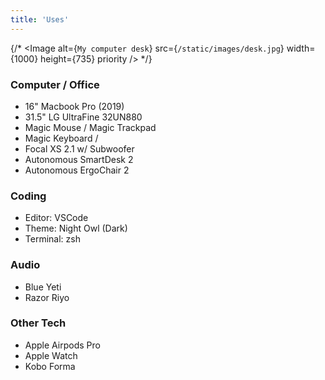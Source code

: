```yaml
---
title: 'Uses'
---
```


{/* <Image
  alt={`My computer desk`}
  src={`/static/images/desk.jpg`}
  width={1000}
  height={735}
  priority
/> */}

### Computer / Office

- 16" Macbook Pro (2019)
- 31.5" LG UltraFine 32UN880
- Magic Mouse / Magic Trackpad
- Magic Keyboard / 
- Focal XS 2.1 w/ Subwoofer
- Autonomous SmartDesk 2
- Autonomous ErgoChair 2

### Coding

- Editor: VSCode
- Theme: Night Owl (Dark)
- Terminal: zsh

### Audio

- Blue Yeti
- Razor Riyo

### Other Tech

- Apple Airpods Pro
- Apple Watch
- Kobo Forma
